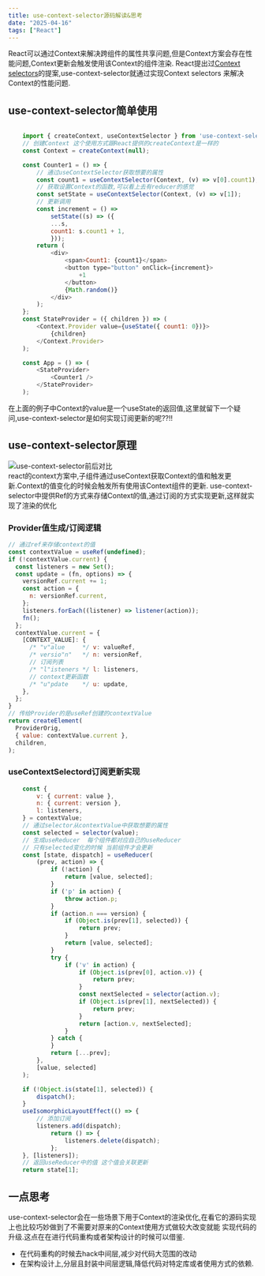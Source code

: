 ```yaml
---
title: use-context-selector源码解读&思考
date: "2025-04-16"
tags: ["React"]
---
```


React可以通过Context来解决跨组件的属性共享问题,但是Context方案会存在性能问题,Context更新会触发使用该Context的组件渲染.
React提出过[Context selectors](https://github.com/reactjs/rfcs/pull/119)的提案,use-context-selector就通过实现Context selectors
来解决Context的性能问题.
## use-context-selector简单使用
```javascript

    import { createContext, useContextSelector } from 'use-context-selector';
    // 创建Context 这个使用方式跟React提供的createContext是一样的
    const Context = createContext(null);

    const Counter1 = () => {
        // 通过useContextSelector获取想要的属性
        const count1 = useContextSelector(Context, (v) => v[0].count1);
        // 获取设置Context的函数,可以看上去有reducer的感觉
        const setState = useContextSelector(Context, (v) => v[1]);
        // 更新调用
        const increment = () =>
            setState((s) => ({
            ...s,
            count1: s.count1 + 1,
            }));
        return (
            <div>
                <span>Count1: {count1}</span>
                <button type="button" onClick={increment}>
                    +1
                </button>
                {Math.random()}
            </div>
        );
    };
    const StateProvider = ({ children }) => (
        <Context.Provider value={useState({ count1: 0})}>
            {children}
        </Context.Provider>
    );

    const App = () => (
        <StateProvider>
            <Counter1 />
        </StateProvider>
    );
```
在上面的例子中Context的value是一个useState的返回值,这里就留下一个疑问,use-context-selector是如何实现订阅更新的呢??!!
## use-context-selector原理
![use-context-selector前后对比](/static/images/reactStatic/reactContextSelector/struct.jpg)  
react的context方案中,子组件通过useContext获取Context的值和触发更新.Context的值变化的时候会触发所有使用该Context组件的更新.
use-context-selector中提供Ref的方式来存储Context的值,通过订阅的方式实现更新,这样就实现了渲染的优化

### Provider值生成/订阅逻辑
```javascript
// 通过ref来存储context的值
const contextValue = useRef(undefined);
if (!contextValue.current) {
  const listeners = new Set();
  const update = (fn, options) => {
    versionRef.current += 1;
    const action = {
      n: versionRef.current,
    };
    listeners.forEach((listener) => listener(action));
    fn();
  };
  contextValue.current = {
    [CONTEXT_VALUE]: {
      /* "v"alue     */ v: valueRef,
      /* versio"n"   */ n: versionRef,
      // 订阅列表
      /* "l"isteners */ l: listeners,
      // context更新函数
      /* "u"pdate    */ u: update,
    },
  };
}
// 传给Provider的是useRef创建的contextValue
return createElement(
  ProviderOrig,
  { value: contextValue.current },
  children,
);
```
### useContextSelectord订阅更新实现
```javascript
    const {
        v: { current: value },
        n: { current: version },
        l: listeners,
    } = contextValue;
    // 通过selector从contextValue中获取想要的属性
    const selected = selector(value);
    // 生成useReducer  每个组件都对应自己的useReducer 
    // 只有selected变化的时候 当前组件才会更新
    const [state, dispatch] = useReducer(
        (prev, action) => {
            if (!action) {
                return [value, selected];
            }
            if ('p' in action) {
                throw action.p;
            }
            if (action.n === version) {
                if (Object.is(prev[1], selected)) {
                    return prev;
                }
                return [value, selected];
            }
            try {
                if ('v' in action) {
                    if (Object.is(prev[0], action.v)) {
                        return prev;
                    }
                    const nextSelected = selector(action.v);
                    if (Object.is(prev[1], nextSelected)) {
                        return prev;
                    }
                    return [action.v, nextSelected];
                }
            } catch {
            }
            return [...prev];
        },
        [value, selected]
    );

    if (!Object.is(state[1], selected)) {
        dispatch();
    }
    useIsomorphicLayoutEffect(() => {
        // 添加订阅
        listeners.add(dispatch);
            return () => {
                listeners.delete(dispatch);
            };
    }, [listeners]);
    // 返回useReducer中的值 这个值会关联更新
    return state[1];
```
## 一点思考
use-context-selector会在一些场景下用于Context的渲染优化,在看它的源码实现上也比较巧妙做到了不需要对原来的Context使用方式做较大改变就能
实现代码的升级.这点在在进行代码重构或者架构设计的时候可以借鉴.
* 在代码重构的时候去hack中间层,减少对代码大范围的改动
* 在架构设计上,分层且封装中间层逻辑,降低代码对特定库或者使用方式的依赖.

